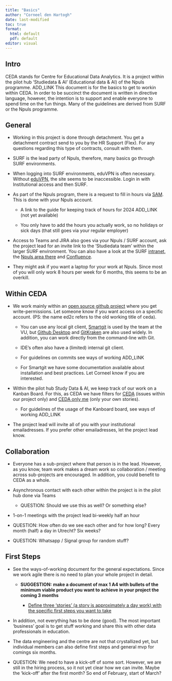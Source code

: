 ```yaml
---
title: "Basics"
author: "Corneel den Hartogh"
date: last-modified
toc: true
format: 
  html: default
  pdf: default
editor: visual
---
```


## Intro

CEDA stands for Centre for Educational Data Analytics. It is a project within the pilot hub 'Studiedata & AI' (Educational data & AI) of the Npuls programme. ADD_LINK This document is for the basics to get to workin within CEDA. In order to be succinct the document is written in directive language, however, the intention is to support and enable everyone to spend time on the fun things. Many of the guidelines are derived from SURF or the Npuls programme.

## General

-   Working in this project is done through detachment. You get a detachment contract send to you by the HR Support (Flex). For any questions regarding this type of contracts, consult with them.

-   SURF is the lead party of Npuls, therefore, many basics go through SURF environments.

-   When logging into SURF environments, eduVPN is often necessary. Without [eduVPN](https://www.eduvpn.org/), the site seems to be inaccessible. Login in with Institutional access and then SURF.

-   As part of the Npuls program, there is a request to fill in hours via [SAM](https://sam.surf.nl). This is done with your Npuls account.

    -   A link to the guide for keeping track of hours for 2024 ADD_LINK (not yet available)

    -   You only have to add the hours you actually work, so no holidays or sick days (that still goes via your regular employer)

-   Access to Teams and JIRA also goes via your Npuls / SURF account, ask the project lead for an invite link to the 'Studiedata team' within the larger SURF environment. You can also have a look at the SURF [intranet](https://surf.sharepoint.com/), the [Npuls area there](https://surf.sharepoint.com/sites/m365-NplsStAi-team/) and [Confluence](https://confluence.ia.surf.nl/pages/viewpage.action?spaceKey=NPLSSTAI&title=Npuls+Studiedata+en+Ai+Home).

-   They might ask if you want a laptop for your work at Npuls. Since most of you will only work 8 hours per week for 6 months, this seems to be an overkill.

## Within CEDA

-   We work mainly within an [open source github project](https://github.com/ed2c) where you get write-permissions. Let someone know if you want access on a specific account. (PS: the name ed2c refers to the old working title of ceda).

    -   You can use any local git client, [Smartgit](http://www.syntevo.com/smartgit/download) is used by the team at the VU, but [Github Desktop](https://sourceforge.net/software/product/GitHub-Desktop/) and [GitKraken](https://www.gitkraken.com/download) are also used widely. In addition, you can work directly from the command-line with Git.

    -   IDE's often also have a (limited) internal git client.

    -   For guidelines on commits see ways of working ADD_LINK

    -   For Smartgit we have some documentation available about installation and best practices. Let Corneel know if you are interested.

-   Within the pilot hub Study Data & AI, we keep track of our work on a Kanban Board. For this, as CEDA we have filters for [CEDA](https://jira.ia.surf.nl/secure/RapidBoard.jspa?rapidView=653&selectedIssue=NPLSSTAI-8&quickFilter=2057) (issues within our project only) and [CEDA only me](https://jira.ia.surf.nl/secure/RapidBoard.jspa?rapidView=653&quickFilter=2058) (only your own stories).

    -   For guidelines of the usage of the Kanboard board, see ways of working ADD_LINK

-   The project lead will invite all of you with your institutional emailadresses. If you prefer other emailadresses, let the project lead know.

## Collaboration

-   Everyone has a sub-project where that person is in the lead. However, as you know, team work makes a dream work so collaboration / meeting across sub-projects are encouraged. In addition, you could benefit to CEDA as a whole.

-   Asynchronous contact with each other within the project is in the pilot hub done via Teams

    -   QUESTION: Should we use this as well? Or something else?

-   1-on-1 meetings with the project lead bi-weekly half an hour

-   QUESTION: How often do we see each other and for how long? Every month (half) a day in Utrecht? Six weeks?

-   QUESTION: Whatsapp / Signal group for random stuff?

## First Steps

-   See the ways-of-working document for the general expectations. Since we work agile there is no need to plan your whole project in detail.

    -   **SUGGESTION:** **make a document of max 1 A4 with bullets of the minimum viable product you want to achieve in your project the coming 3 months**

        -   [Define three 'stories' (a story is approximately a day work) with the specific first steps you want to take]{.underline}

-   In addition, not everything has to be done (good). The most important 'business' goal is to get stuff working and share this with other data professionals in education.

-   The data engineering and the centre are not that crystallized yet, but individual members can also define first steps and general mvp for comings six months.

-   QUESTION: We need to have a kick-off of some sort. However, we are still in the hiring process, so it not yet clear how we can invite. Maybe the 'kick-off' after the first month? So end of February, start of March?

## 

